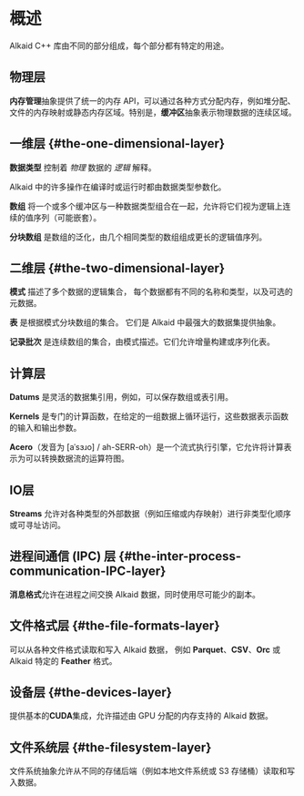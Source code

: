 
# 概述

Alkaid C++ 库由不同的部分组成，每个部分都有特定的用途。

## 物理层

**内存管理**抽象提供了统一的内存 API，可以通过各种方式分配内存，例如堆分配、文件的内存映射或静态内存区域。特别是，**缓冲区**抽象表示物理数据的连续区域。

## 一维层 {#the-one-dimensional-layer}

**数据类型** 控制着 *物理* 数据的 *逻辑* 解释。

Alkaid 中的许多操作在编译时或运行时都由数据类型参数化。

**数组** 将一个或多个缓冲区与一种数据类型组合在一起，允许将它们视为逻辑上连续的值序列（可能嵌套）。

**分块数组** 是数组的泛化，由几个相同类型的数组组成更长的逻辑值序列。

## 二维层 {#the-two-dimensional-layer}

**模式** 描述了多个数据的逻辑集合，
每个数据都有不同的名称和类型，以及可选的元数据。

**表** 是根据模式分块数组的集合。
它们是 Alkaid 中最强大的数据集提供抽象。

**记录批次** 是连续数组的集合，由模式描述。它们允许增量构建或序列化表。

## 计算层

**Datums** 是灵活的数据集引用，例如，可以保存数组或表引用。

**Kernels** 是专门的计算函数，在给定的一组数据上循环运行，这些数据表示函数的输入和输出参数。

**Acero**（发音为 \[aˈsɜɹo\] / ah-SERR-oh）是一个流式执行引擎，它允许将计算表示为可以转换数据流的运算符图。

## IO层

**Streams** 允许对各种类型的外部数据（例如压缩或内存映射）进行非类型化顺序或可寻址访问。

## 进程间通信 (IPC) 层 {#the-inter-process-communication-IPC-layer}

**消息格式**允许在进程之间交换 Alkaid 数据，同时使用尽可能少的副本。

## 文件格式层 {#the-file-formats-layer}

可以从各种文件格式读取和写入 Alkaid 数据，
例如 **Parquet**、**CSV**、**Orc** 或 Alkaid 特定的
**Feather** 格式。

## 设备层 {#the-devices-layer}

提供基本的**CUDA**集成，允许描述由 GPU 分配的内存支持的 Alkaid 数据。

## 文件系统层 {#the-filesystem-layer}

文件系统抽象允许从不同的存储后端（例如本地文件系统或 S3 存储桶）读取和写入数据。
